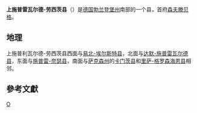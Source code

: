 {{Unreferenced|time=2018-09-04T06:15:00+00:00}}
{{德国县级行政单位
| 县徽图 = Wappen Landkreis Oberspreewald-Lausitz.png
| 在德国内的位置图 = Lage des Landkreises Oberspreewald-Lausitz in Deutschland.png
| 所属联邦州 = 勃兰登堡州
| 所属行政区 = 
| 首府 = 森夫滕贝格
| 面积 = 1223.08
| Kreisschlüssel = 12066
| 汽车牌号 = OSL, CA, SFB
| 下设城镇 = 9个市、16个镇
| 政府地址 = Dubinaweg 1<br />01968 Senftenberg
| 政府网站 = https://www.osl-online.de
| 在州内的位置图 = Image:Brandenburg osl.png
|}}

'''上施普雷瓦尔德-劳西茨县'''（{{lang-de|Landkreis Oberspreewald-Lausitz}}）是[[德国|德国]][[勃兰登堡州|勃兰登堡州]]南部的一个县，首府[[森夫滕贝格|森夫滕贝格]]。

== 地理 ==
上施普利瓦尔德-劳西茨县西面与[[易北-埃尔斯特县|易北-埃尔斯特县]]，北面与[[达默-施普雷瓦尔德县|达默-施普雷瓦尔德县]]，东面与[[施普雷-奈瑟县|施普雷-奈瑟县]]，南面与[[萨克森州|萨克森州]]的[[卡门茨县|卡门茨县]]和[[里萨-格罗森海恩县|里萨-格罗森海恩县]]相邻。

== 參考文獻 ==
{{reflist}}

{{勃兰登堡州行政区划}}
{{Authority control}}

[[Category:勃兰登堡州的县|O]]